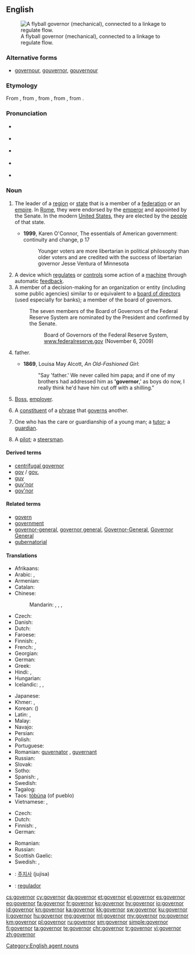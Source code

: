 ==English==
{{wikipedia}}
[[Image:Centrifugal governor.png|thumb|right|A flyball governor (mechanical), connected to a linkage to regulate flow.]]

===Alternative forms===
* [[governour]], [[gouvernor]], [[gouvernour]] {{qualifier|all obsolete}}

===Etymology===
From {{etyl|enm|en}} {{term|govenour|lang=enm}}, from {{etyl|fro|en}} {{term|gouvreneur|lang=fro}}, from {{etyl|la|en}} {{term|gubernator|lang=la}}, from {{etyl|grc|en}} {{term|κυβερνήτης|tr=kybernetes||steersman, pilot, guide|lang=grc}}, from {{term|κυβερνάω|tr=kybernao||to steer, to drive, to guide, to act as a pilot|lang=grc}}.

===Pronunciation===
* {{a|UK|non-rhotic}} {{IPA|/ˈɡʌv(ə)nə(ɹ)/}}
* {{a|US|rhotic}}  {{IPA|/ˈɡʌvəɹnəɹ/}}
* {{a|US|non-rhotic}}  {{IPA|/ˈɡʌvənə(ɹ)/}}
* {{a|US|rhotic|r-dissimilation}}  {{IPA|/ˈɡʌvənəɹ/}}
* {{audio|En-us-governor.ogg|Audio (US)|lang=en}}

===Noun===
{{en-noun}}

# {{context|politics|lang=en}} The leader of a [[region]] or [[state]] that is a member of a [[federation]] or an [[empire]]. In [[Roman Empire|Rome]], they were endorsed by the [[emperor]] and appointed by the Senate. In the modern [[United States]], they are elected by the [[people]] of that state.
#* '''1999''', Karen O'Connor, The essentials of American government: continuity and change, p 17
#*: Younger voters are more libertarian in political philosophy than older voters and are credited with the success of libertarian governor Jesse Ventura of Minnesota
# A device which [[regulate]]s or [[control]]s some action of a [[machine]] through automatic [[feedback]].
# A member of a decision-making for an organization or entity (including some public agencies) similar to or equivalent to a [[board of directors]] (used especially for banks); a member of the board of governors.
#: The seven members of the Board of Governors of the Federal Reserve System are nominated by the President and confirmed by the Senate.
#:: Board of Governors of the Federal Reserve System, [http://www.federalreserve.gov/aboutthefed/bios/board/default.htm www.federalreserve.gov] (November 6, 2009)
# {{context|informal|lang=en}} father.
#* '''1869''', Louisa May Alcott, ''An Old-Fashioned Girl'':
#*: "Say 'father.' We never called him papa; and if one of my brothers had addressed him as ''''governor''',' as boys do now, I really think he'd have him cut off with a shilling."
# {{context|informal|lang=en}} [[boss|Boss]], [[employer]].
# {{cx|grammar|lang=en}} A [[constituent]] of a [[phrase]] that [[govern]]s another.
# {{cx|dated|lang=en}} One who has the care or guardianship of a young man; a [[tutor]]; a [[guardian]].
# {{cx|nautical|lang=en}} A [[pilot]]; a [[steersman]].

====Derived terms====
* [[centrifugal governor]]
* [[gov]] / [[gov.]]
* [[guv]]
* [[guv'nor]]
* [[gov'nor]]

====Related terms====
* [[govern]]
* [[government]]
* [[governor-general]], [[governor general]], [[Governor-General]], [[Governor General]]
* [[gubernatorial]]

====Translations====
{{trans-top|leader of a region or state}}
* Afrikaans: {{t|af|goewerneur}}
* Arabic: {{t|ar|محافظ|m|tr=muḥāfiẓ|sc=Arab}}, {{t|ar|حاكم|m|tr=ḥākim|sc=Arab}}
* Armenian: {{t|hy|նահանգապետ|tr=nahangapet}}
* Catalan: {{t|ca|governador|m}}
* Chinese:
*: Mandarin: {{t|cmn|省長|sc=Hani}}, {{t+|cmn|省长|tr=shěngzhǎng|sc=Hani}} {{qualifier|esp. of a province}}, {{t|cmn|州長|sc=Hani}}, {{t+|cmn|州长|tr=zhōuzhǎng|sc=Hani}}
* Czech: {{t|cs|guvernér|m}}
* Danish: {{t|da|guvernør|c}}
* Dutch: {{t+|nl|gouverneur|m}}
* Faroese: {{t|fo|guvernørur|m}}
* Finnish: {{t+|fi|kuvernööri}}, {{t+|fi|maaherra}}
* French: {{t+|fr|gouverneur|m}}, {{t+|fr|governeure|f}}
* Georgian: {{t|ka|კატაბანი|tr=katabani|sc=Geor}}
* German: {{t+|de|Gouverneur|m}}
* Greek: {{t+|el|κυβερνήτης|m|tr=kyvernítis}}
* Hindi: {{t|hi|राज्यपाल|m|tr=rājyapāl|sc=Deva}}, {{t|hi|गवर्नर|m|tr=gavarnar|sc=Deva}}
* Hungarian: {{t+|hu|kormányzó}}
* Icelandic: {{t|is|ríkisstjóri|m}}, {{t|is|landstjóri|m}}, {{qualifier|dated}} {{t|is|guvernör|m}}
{{trans-mid}}
* Japanese: {{t|ja|知事|tr=[[ちじ]], chiji|sc=Jpan}}
* Khmer: {{t+|km|អភិបាល|sc=Khmr|tr=apʰi baal}}, {{t+|km|ទេសាភិបាល|sc=Khmr|tr=teisaapʰibaal}}
* Korean: {{t+|ko|지사|tr=jisa|sc=Kore}} ({{t+|ko|知事|sc=Kore}})
* Latin: {{t|la|gubernātor|m}}, {{t|la|gubernātrix|f}}
* Malay: {{t|ms|gabenor}}
* Navajo: {{t|nv|naatʼáanii}}
* Persian: {{t+|fa|فرماندار|tr=farmândâr|sc=fa-Arab}}
* Polish: {{t+|pl|gubernator|m}}
* Portuguese: {{t+|pt|governador|m}}
* Romanian: [[guvernare|guvernator]] {{g|n}}, [[guvernare|guvernant]] {{g|m}}
* Russian: {{t+|ru|губернатор|m|tr=gubernátor}}
* Slovak: {{t|sk|guvernér|m}}
* Sotho: {{t|st|mmusi}}
* Spanish: {{t+|es|gobernador|m}}, {{t+|es|gobernadora|f}}
* Swedish: {{t+|sv|guvernör|c}}
* Tagalog: {{t|tl|gobernador}}
* Taos: [[tòbúna]] (of pueblo)
* Vietnamese: {{t+|vi|thống đốc}}, {{t|vi|thống sử}}
{{trans-bottom}}

{{trans-top|device which regulates or controls}}
* Czech: {{t|cs|regulátor|m}}
* Dutch: {{t+|nl|regelaar}}
* Finnish: {{t|fi|säädin}}, {{t|fi|säätölaite}}
* German: {{t+|de|Regler|m}}
{{trans-mid}}
* Romanian: {{t|ro|regulator|m}}
* Russian: {{t+|ru|регулятор|m|tr=reguljátor}}
* Scottish Gaelic: {{t|gd|rianadair|m}}
* Swedish: {{t+|sv|regulator|c}}, {{t|sv|centrifugalregulator|c}}
{{trans-bottom}}

{{checktrans-top}}
* {{ttbc|ko}}: [[주지사]] (jujisa)
* {{ttbc|pt}}: [[regulador]] {{g|m}}
{{trans-bottom}}

[[Category:English agent nouns]]

[[cs:governor]]
[[cy:governor]]
[[da:governor]]
[[et:governor]]
[[el:governor]]
[[es:governor]]
[[eo:governor]]
[[fa:governor]]
[[fr:governor]]
[[ko:governor]]
[[hy:governor]]
[[io:governor]]
[[id:governor]]
[[kn:governor]]
[[ka:governor]]
[[kk:governor]]
[[sw:governor]]
[[ku:governor]]
[[li:governor]]
[[hu:governor]]
[[mg:governor]]
[[ml:governor]]
[[my:governor]]
[[no:governor]]
[[km:governor]]
[[pl:governor]]
[[ru:governor]]
[[sm:governor]]
[[simple:governor]]
[[fi:governor]]
[[ta:governor]]
[[te:governor]]
[[chr:governor]]
[[tr:governor]]
[[vi:governor]]
[[zh:governor]]